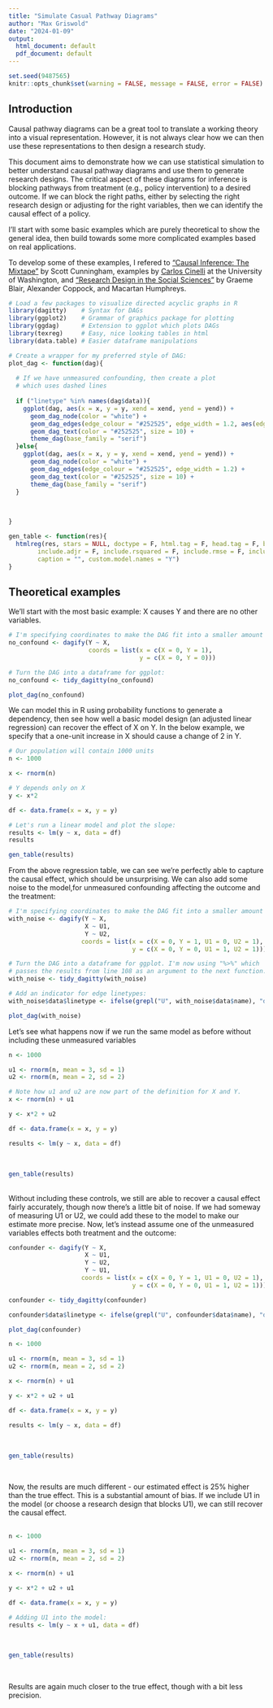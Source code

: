 ```yaml
---
title: "Simulate Casual Pathway Diagrams"
author: "Max Griswold"
date: "2024-01-09"
output:
  html_document: default
  pdf_document: default
---
```



```r

set.seed(9487565)
knitr::opts_chunk$set(warning = FALSE, message = FALSE, error = FALSE)

```

## Introduction
Causal pathway diagrams can be a great tool to translate a working theory into a visual representation. However, it is not always clear how we can then use these representations to then design a research study. 

This document aims to demonstrate how we can use statistical simulation to better understand causal pathway diagrams and use them to generate research designs. The critical aspect of these diagrams for inference is blocking pathways from treatment (e.g., policy intervention) to a desired outcome. If we can block the right paths, either by selecting the right research design or adjusting for the right variables, then we can identify the causal effect of a policy.

I'll start with some basic examples which are purely theoretical to show the general idea, then build towards some more complicated examples based on real applications. 

To develop some of these examples, I refered to  ["Causal Inference: The Mixtape"](https://mixtape.scunning.com/03-directed_acyclical_graphs) by Scott Cunningham, examples by [Carlos Cinelli](https://carloscinelli.com/) at the University of Washington, and ["Research Design in the Social Sciences"](https://book.declaredesign.org/) by Graeme Blair, Alexander Coppock, and Macartan Humphreys.

```r

# Load a few packages to visualize directed acyclic graphs in R
library(dagitty)    # Syntax for DAGs
library(ggplot2)    # Grammar of graphics package for plotting
library(ggdag)      # Extension to ggplot which plots DAGs
library(texreg)     # Easy, nice looking tables in html
library(data.table) # Easier dataframe manipulations

# Create a wrapper for my preferred style of DAG:
plot_dag <- function(dag){
  
  # If we have unmeasured confounding, then create a plot
  # which uses dashed lines
  
  if ("linetype" %in% names(dag$data)){
    ggplot(dag, aes(x = x, y = y, xend = xend, yend = yend)) +
      geom_dag_node(color = "white") +
      geom_dag_edges(edge_colour = "#252525", edge_width = 1.2, aes(edge_linetype = linetype)) +
      geom_dag_text(color = "#252525", size = 10) +
      theme_dag(base_family = "serif")
  }else{
    ggplot(dag, aes(x = x, y = y, xend = xend, yend = yend)) +
      geom_dag_node(color = "white") +
      geom_dag_edges(edge_colour = "#252525", edge_width = 1.2) +
      geom_dag_text(color = "#252525", size = 10) +
      theme_dag(base_family = "serif")
  }
  

  
}

gen_table <- function(res){
  htmlreg(res, stars = NULL, doctype = F, html.tag = F, head.tag = F, body.tag = F,
        include.adjr = F, include.rsquared = F, include.rmse = F, include.nobs = F,
        caption = "", custom.model.names = "Y")
}

```

## Theoretical examples

We'll start with the most basic example: X causes Y and there are no other variables. 

```r

# I'm specifying coordinates to make the DAG fit into a smaller amount of space.
no_confound <- dagify(Y ~ X, 
                      coords = list(x = c(X = 0, Y = 1), 
                                    y = c(X = 0, Y = 0)))

# Turn the DAG into a dataframe for ggplot:
no_confound <- tidy_dagitty(no_confound)

plot_dag(no_confound)

```

We can model this in R using probability functions to generate a dependency, then see how well a basic model design (an adjusted linear regression) can recover the effect of X on Y. In the below example, we specify that a one-unit increase in X should cause a change of 2 in Y.

```r

# Our population will contain 1000 units
n <- 1000

x <- rnorm(n)

# Y depends only on X
y <- x*2

df <- data.frame(x = x, y = y)

# Let's run a linear model and plot the slope:
results <- lm(y ~ x, data = df)
results

```

```r
gen_table(results)
```

From the above regression table, we can see we're perfectly able to capture the causal effect, which should be unsurprising. We can also add some noise to the model,for unmeasured confounding affecting the outcome and the treatment:


```r

# I'm specifying coordinates to make the DAG fit into a smaller amount of space.
with_noise <- dagify(Y ~ X, 
                     X ~ U1,
                     Y ~ U2,
                    coords = list(x = c(X = 0, Y = 1, U1 = 0, U2 = 1), 
                                  y = c(X = 0, Y = 0, U1 = 1, U2 = 1)))

# Turn the DAG into a dataframe for ggplot. I'm now using "%>%" which
# passes the results from line 108 as an argument to the next function.
with_noise <- tidy_dagitty(with_noise)

# Add an indicator for edge linetypes:
with_noise$data$linetype <- ifelse(grepl("U", with_noise$data$name), "dashed", "solid")

plot_dag(with_noise)
```

Let's see what happens now if we run the same model as before without including these unmeasured variables


```r

n <- 1000

u1 <- rnorm(n, mean = 3, sd = 1)
u2 <- rnorm(n, mean = 2, sd = 2)

# Note how u1 and u2 are now part of the definition for X and Y.
x <- rnorm(n) + u1

y <- x*2 + u2

df <- data.frame(x = x, y = y)

results <- lm(y ~ x, data = df)

```
\
```r
gen_table(results)
```
\
Without including these controls, we still are able to recover a causal effect fairly accurately, though now there's a little bit of noise. If we had someway of measuring U1 or U2, we could add these to the model to make our estimate more precise. Now, let's instead assume one of the unmeasured variables effects both treatment and the outcome:
\

```r

confounder <- dagify(Y ~ X, 
                     X ~ U1,
                     Y ~ U2,
                     Y ~ U1,
                    coords = list(x = c(X = 0, Y = 1, U1 = 0, U2 = 1), 
                                  y = c(X = 0, Y = 0, U1 = 1, U2 = 1)))

confounder <- tidy_dagitty(confounder)

confounder$data$linetype <- ifelse(grepl("U", confounder$data$name), "dashed", "solid")

plot_dag(confounder)

```

```r

n <- 1000

u1 <- rnorm(n, mean = 3, sd = 1)
u2 <- rnorm(n, mean = 2, sd = 2)

x <- rnorm(n) + u1

y <- x*2 + u2 + u1

df <- data.frame(x = x, y = y)

results <- lm(y ~ x, data = df)

```
\

```r
gen_table(results)
```
\

Now, the results are much different - our estimated effect is 25% higher than the true effect. This is a substantial amount of bias. If we include U1 in the model (or choose a research design that blocks U1), we can still recover the causal effect.
\
\

```r

n <- 1000

u1 <- rnorm(n, mean = 3, sd = 1)
u2 <- rnorm(n, mean = 2, sd = 2)

x <- rnorm(n) + u1

y <- x*2 + u2 + u1

df <- data.frame(x = x, y = y)

# Adding U1 into the model:
results <- lm(y ~ x + u1, data = df)

```
\

```r
gen_table(results)
```
\

Results are again much closer to the true effect, though with a bit less precision. 
